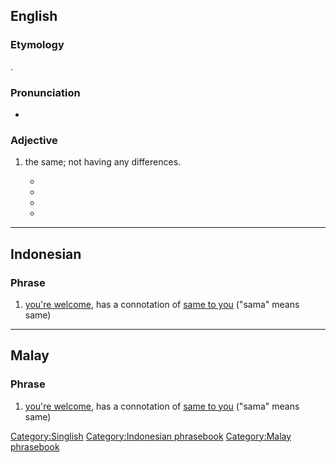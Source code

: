 ==English==

===Etymology===
{{etyl|ms|en}} {{m|ms|sama||together}}.

===Pronunciation===
* {{a|Singapore}} {{IPA|/sʌmʌ-sʌmʌ/|lang=en}}

===Adjective===
{{en-adj}}

# {{lb|en|Singapore|informal}} the same; not having any differences.
#* {{quote-book|date=October 05, 2006|title=Kaffein-nated: Funny Thing: Singlish|passage=What else, you tell me, can make a group of young men from various backgrounds, educational levels and races doing their National Service (aka Army) and communicating on a '''sama-sama''' wavelength?}}
#* {{quote-book|date=May 30, 2008|title=‘Little People’: A Clarification: Opinionated|passage=Then all the apologists come and try defend this tai-tai. Come on la. They are all '''sama-sama''' elitist.}}
#* {{quote-book|date=February 27, 2009|title=Exclusive Interview With Mas Selamat Bin Kastari|passage=If I do, I just call my brudders activate 3 Bangla, hide in 3 different cars of '''sama-sama''' brand and then tip off ICA.}}
#* {{quote-book|date=August 26, 2015|author=Gwee Li Sui|title=Singapore English Archives- The Middle Ground SinGweesh on Wednesday: Kua Kua|passage=Well, “dun dun dun dun” and “kua kua” are '''sama-sama''' because “kua kua” also at once casts real life as a movie.}}

[[Category:Singlish]]

----

==Indonesian==

===Phrase===
{{head|id|phrase|head=[[sama]]-[[sama]]}}

# [[you're welcome]], has a connotation of [[same to you]] ("sama" means same)

[[Category:Indonesian phrasebook]]

----

==Malay==

===Phrase===
{{head|ms|phrase|head=[[sama]]-[[sama]]}}

# [[you're welcome]], has a connotation of [[same to you]] ("sama" means same)

{{attention|ms|needs checking 09:18, 20 March 2016 (UTC)}}

[[Category:Malay phrasebook]]